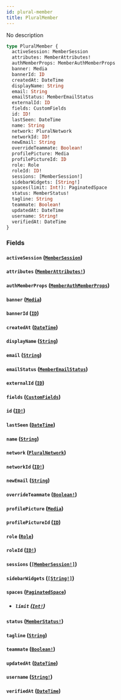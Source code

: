 ```yaml
---
id: plural-member
title: PluralMember
---
```


No description

```graphql
type PluralMember {
  activeSession: MemberSession
  attributes: MemberAttributes!
  authMemberProps: MemberAuthMemberProps
  banner: Media
  bannerId: ID
  createdAt: DateTime
  displayName: String
  email: String
  emailStatus: MemberEmailStatus
  externalId: ID
  fields: CustomFields
  id: ID!
  lastSeen: DateTime
  name: String
  network: PluralNetwork
  networkId: ID!
  newEmail: String
  overrideTeammate: Boolean!
  profilePicture: Media
  profilePictureId: ID
  role: Role
  roleId: ID!
  sessions: [MemberSession!]
  sidebarWidgets: [String!]
  spaces(limit: Int!): PaginatedSpace
  status: MemberStatus!
  tagline: String
  teammate: Boolean!
  updatedAt: DateTime
  username: String!
  verifiedAt: DateTime
}
```

### Fields

#### `activeSession` ([`MemberSession`](/docs/graphql/objects/member-session))

#### `attributes` ([`MemberAttributes!`](/docs/graphql/objects/member-attributes))

#### `authMemberProps` ([`MemberAuthMemberProps`](/docs/graphql/objects/member-auth-member-props))

#### `banner` ([`Media`](/docs/graphql/unions/media))

#### `bannerId` ([`ID`](/docs/graphql/scalars/id))

#### `createdAt` ([`DateTime`](/docs/graphql/scalars/date-time))

#### `displayName` ([`String`](/docs/graphql/scalars/string))

#### `email` ([`String`](/docs/graphql/scalars/string))

#### `emailStatus` ([`MemberEmailStatus`](/docs/graphql/enums/member-email-status))

#### `externalId` ([`ID`](/docs/graphql/scalars/id))

#### `fields` ([`CustomFields`](/docs/graphql/objects/custom-fields))

#### `id` ([`ID!`](/docs/graphql/scalars/id))

#### `lastSeen` ([`DateTime`](/docs/graphql/scalars/date-time))

#### `name` ([`String`](/docs/graphql/scalars/string))

#### `network` ([`PluralNetwork`](/docs/graphql/objects/plural-network))

#### `networkId` ([`ID!`](/docs/graphql/scalars/id))

#### `newEmail` ([`String`](/docs/graphql/scalars/string))

#### `overrideTeammate` ([`Boolean!`](/docs/graphql/scalars/boolean))

#### `profilePicture` ([`Media`](/docs/graphql/unions/media))

#### `profilePictureId` ([`ID`](/docs/graphql/scalars/id))

#### `role` ([`Role`](/docs/graphql/objects/role))

#### `roleId` ([`ID!`](/docs/graphql/scalars/id))

#### `sessions` ([`[MemberSession!]`](/docs/graphql/objects/member-session))

#### `sidebarWidgets` ([`[String!]`](/docs/graphql/scalars/string))

#### `spaces` ([`PaginatedSpace`](/docs/graphql/objects/paginated-space))

- ##### `limit` ([`Int!`](/docs/graphql/scalars/int))

#### `status` ([`MemberStatus!`](/docs/graphql/enums/member-status))

#### `tagline` ([`String`](/docs/graphql/scalars/string))

#### `teammate` ([`Boolean!`](/docs/graphql/scalars/boolean))

#### `updatedAt` ([`DateTime`](/docs/graphql/scalars/date-time))

#### `username` ([`String!`](/docs/graphql/scalars/string))

#### `verifiedAt` ([`DateTime`](/docs/graphql/scalars/date-time))
